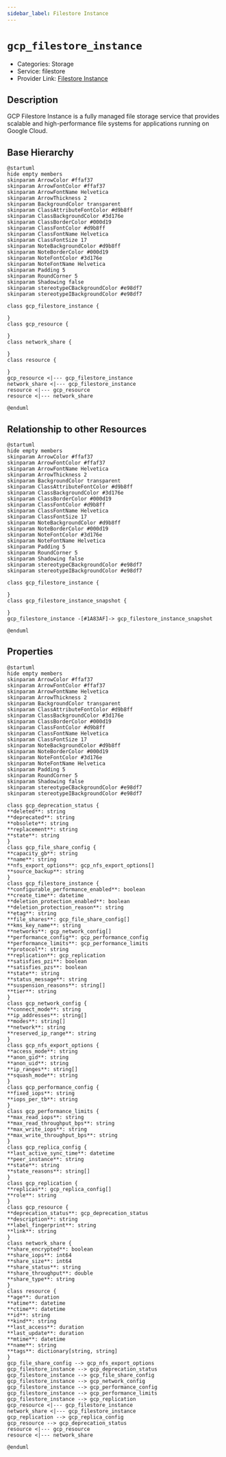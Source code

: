 ```yaml
---
sidebar_label: Filestore Instance
---
```


# `gcp_filestore_instance`

- Categories: Storage
- Service: filestore
- Provider Link: [Filestore Instance](https://cloud.google.com/filestore/docs/instances)

## Description

GCP Filestore Instance is a fully managed file storage service that provides scalable and high-performance file systems for applications running on Google Cloud.

## Base Hierarchy

<ZoomPanPinch>

```kroki imgType="plantuml" imgAlt="Hierarchy of Filestore Instance"
@startuml
hide empty members
skinparam ArrowColor #ffaf37
skinparam ArrowFontColor #ffaf37
skinparam ArrowFontName Helvetica
skinparam ArrowThickness 2
skinparam BackgroundColor transparent
skinparam ClassAttributeFontColor #d9b8ff
skinparam ClassBackgroundColor #3d176e
skinparam ClassBorderColor #000d19
skinparam ClassFontColor #d9b8ff
skinparam ClassFontName Helvetica
skinparam ClassFontSize 17
skinparam NoteBackgroundColor #d9b8ff
skinparam NoteBorderColor #000d19
skinparam NoteFontColor #3d176e
skinparam NoteFontName Helvetica
skinparam Padding 5
skinparam RoundCorner 5
skinparam Shadowing false
skinparam stereotypeCBackgroundColor #e98df7
skinparam stereotypeIBackgroundColor #e98df7

class gcp_filestore_instance {

}
class gcp_resource {

}
class network_share {

}
class resource {

}
gcp_resource <|--- gcp_filestore_instance
network_share <|--- gcp_filestore_instance
resource <|--- gcp_resource
resource <|--- network_share

@enduml
```

</ZoomPanPinch>

## Relationship to other Resources

<ZoomPanPinch>

```kroki imgType="plantuml" imgAlt="Diagram of Filestore Instance resource relationships"
@startuml
hide empty members
skinparam ArrowColor #ffaf37
skinparam ArrowFontColor #ffaf37
skinparam ArrowFontName Helvetica
skinparam ArrowThickness 2
skinparam BackgroundColor transparent
skinparam ClassAttributeFontColor #d9b8ff
skinparam ClassBackgroundColor #3d176e
skinparam ClassBorderColor #000d19
skinparam ClassFontColor #d9b8ff
skinparam ClassFontName Helvetica
skinparam ClassFontSize 17
skinparam NoteBackgroundColor #d9b8ff
skinparam NoteBorderColor #000d19
skinparam NoteFontColor #3d176e
skinparam NoteFontName Helvetica
skinparam Padding 5
skinparam RoundCorner 5
skinparam Shadowing false
skinparam stereotypeCBackgroundColor #e98df7
skinparam stereotypeIBackgroundColor #e98df7

class gcp_filestore_instance {

}
class gcp_filestore_instance_snapshot {

}
gcp_filestore_instance -[#1A83AF]-> gcp_filestore_instance_snapshot

@enduml
```

</ZoomPanPinch>

## Properties

<ZoomPanPinch>

```kroki imgType="plantuml" imgAlt="Diagram of Filestore Instance data model"
@startuml
hide empty members
skinparam ArrowColor #ffaf37
skinparam ArrowFontColor #ffaf37
skinparam ArrowFontName Helvetica
skinparam ArrowThickness 2
skinparam BackgroundColor transparent
skinparam ClassAttributeFontColor #d9b8ff
skinparam ClassBackgroundColor #3d176e
skinparam ClassBorderColor #000d19
skinparam ClassFontColor #d9b8ff
skinparam ClassFontName Helvetica
skinparam ClassFontSize 17
skinparam NoteBackgroundColor #d9b8ff
skinparam NoteBorderColor #000d19
skinparam NoteFontColor #3d176e
skinparam NoteFontName Helvetica
skinparam Padding 5
skinparam RoundCorner 5
skinparam Shadowing false
skinparam stereotypeCBackgroundColor #e98df7
skinparam stereotypeIBackgroundColor #e98df7

class gcp_deprecation_status {
**deleted**: string
**deprecated**: string
**obsolete**: string
**replacement**: string
**state**: string
}
class gcp_file_share_config {
**capacity_gb**: string
**name**: string
**nfs_export_options**: gcp_nfs_export_options[]
**source_backup**: string
}
class gcp_filestore_instance {
**configurable_performance_enabled**: boolean
**create_time**: datetime
**deletion_protection_enabled**: boolean
**deletion_protection_reason**: string
**etag**: string
**file_shares**: gcp_file_share_config[]
**kms_key_name**: string
**networks**: gcp_network_config[]
**performance_config**: gcp_performance_config
**performance_limits**: gcp_performance_limits
**protocol**: string
**replication**: gcp_replication
**satisfies_pzi**: boolean
**satisfies_pzs**: boolean
**state**: string
**status_message**: string
**suspension_reasons**: string[]
**tier**: string
}
class gcp_network_config {
**connect_mode**: string
**ip_addresses**: string[]
**modes**: string[]
**network**: string
**reserved_ip_range**: string
}
class gcp_nfs_export_options {
**access_mode**: string
**anon_gid**: string
**anon_uid**: string
**ip_ranges**: string[]
**squash_mode**: string
}
class gcp_performance_config {
**fixed_iops**: string
**iops_per_tb**: string
}
class gcp_performance_limits {
**max_read_iops**: string
**max_read_throughput_bps**: string
**max_write_iops**: string
**max_write_throughput_bps**: string
}
class gcp_replica_config {
**last_active_sync_time**: datetime
**peer_instance**: string
**state**: string
**state_reasons**: string[]
}
class gcp_replication {
**replicas**: gcp_replica_config[]
**role**: string
}
class gcp_resource {
**deprecation_status**: gcp_deprecation_status
**description**: string
**label_fingerprint**: string
**link**: string
}
class network_share {
**share_encrypted**: boolean
**share_iops**: int64
**share_size**: int64
**share_status**: string
**share_throughput**: double
**share_type**: string
}
class resource {
**age**: duration
**atime**: datetime
**ctime**: datetime
**id**: string
**kind**: string
**last_access**: duration
**last_update**: duration
**mtime**: datetime
**name**: string
**tags**: dictionary[string, string]
}
gcp_file_share_config --> gcp_nfs_export_options
gcp_filestore_instance --> gcp_deprecation_status
gcp_filestore_instance --> gcp_file_share_config
gcp_filestore_instance --> gcp_network_config
gcp_filestore_instance --> gcp_performance_config
gcp_filestore_instance --> gcp_performance_limits
gcp_filestore_instance --> gcp_replication
gcp_resource <|--- gcp_filestore_instance
network_share <|--- gcp_filestore_instance
gcp_replication --> gcp_replica_config
gcp_resource --> gcp_deprecation_status
resource <|--- gcp_resource
resource <|--- network_share

@enduml
```

</ZoomPanPinch>
